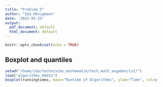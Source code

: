 ```yaml
---
title: "Problem_5"
author: "Ida Hönigmann"
date: '2022-05-25'
output:
  pdf_document: default
  html_document: default
---
```


```r
knitr::opts_chunk$set(echo = TRUE)
```

## Boxplot and quantiles

```r
setwd("/home/ida/technische_mathematik/tech_math_angaben/ist/")
load("algorithms.Rdata")
boxplot(runningtimes, main="Runtime of Algorithms", ylab="Time", col=c("coral1", "cadetblue2"))
```
